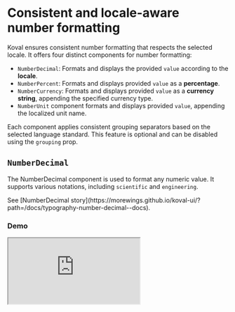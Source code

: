 
# Consistent and locale-aware number formatting

Koval ensures consistent number formatting that respects the selected locale. It offers four distinct components for number formatting:

-   `NumberDecimal`: Formats and displays the provided `value` according to the **locale**.
-   `NumberPercent`: Formats and displays provided `value` as a **percentage**.
-   `NumberCurrency`: Formats and displays provided `value` as a **currency string**, appending the specified currency type.
-   `NumberUnit` component formats and displays provided `value`, appending the localized unit name.

Each component applies consistent grouping separators based on the selected language standard. This feature is optional and can be disabled using the `grouping` prop.

## `NumberDecimal`

The NumberDecimal component is used to format any numeric value. It supports various notations, including `scientific` and `engineering`.

<Callout type="info" emoji="💡️">
    See [NumberDecimal
    story](https://morewings.github.io/koval-ui/?path=/docs/typography-number-decimal--docs).
</Callout>

### Demo

<Iframe
    src="https://morewings.github.io/koval-ui/iframe.html?args=&id=typography-number-decimal--primary&viewMode=story"
    width={777}
    height={111}
    caption="NumberDecimal demo"
/>

## `NumberPercent`

The `NumberPercent` component formats the value as a percentage by multiplying it by 100.

<Callout type="info" emoji="💡️">
    See [NumberPercent
    story](https://morewings.github.io/koval-ui/?path=/docs/typography-number-percent--docs).
</Callout>

### Demo

<Iframe
    src="https://morewings.github.io/koval-ui/iframe.html?args=&id=typography-number-percent--primary&viewMode=story"
    width={777}
    height={111}
    caption="NumberPercent demo"
/>

## `NumberCurrency`

The `NumberCurrency` component displays the value in a conventional **currency string format**, appending the **ISO 4217** currency code, localized name, or symbol. This is particularly useful for displaying financial information.

<Callout type="info" emoji="💡️">
    See [NumberCurrency
    story](https://morewings.github.io/koval-ui/?path=/docs/typography-number-currency--docs).
</Callout>

### Demo

<Iframe
    src="https://morewings.github.io/koval-ui/iframe.html?args=&id=typography-number-currency--primary&viewMode=story"
    width={777}
    height={111}
    caption="NumberCurrency demo"
/>

## `NumberUnit`

The `NumberUnit` component is used for displaying numeric information about entities. It appends one of the [ECMA standard-supported units](https://tc39.es/ecma402/#table-sanctioned-single-unit-identifiers). The component supports different notations, such as `scientific` and `engineering`, and the unit display can be set to `short`, `long`, or `narrow` localized variants.

<Callout type="info" emoji="💡️">
    See [NumberUnit
    story](https://morewings.github.io/koval-ui/?path=/docs/typography-number-unit--docs).
</Callout>

### Demo

<Iframe
    src="https://morewings.github.io/koval-ui/iframe.html?args=unitDisplay:long&id=typography-number-unit--primary&viewMode=story"
    width={777}
    height={111}
    caption="NumberUnit demo"
/>

